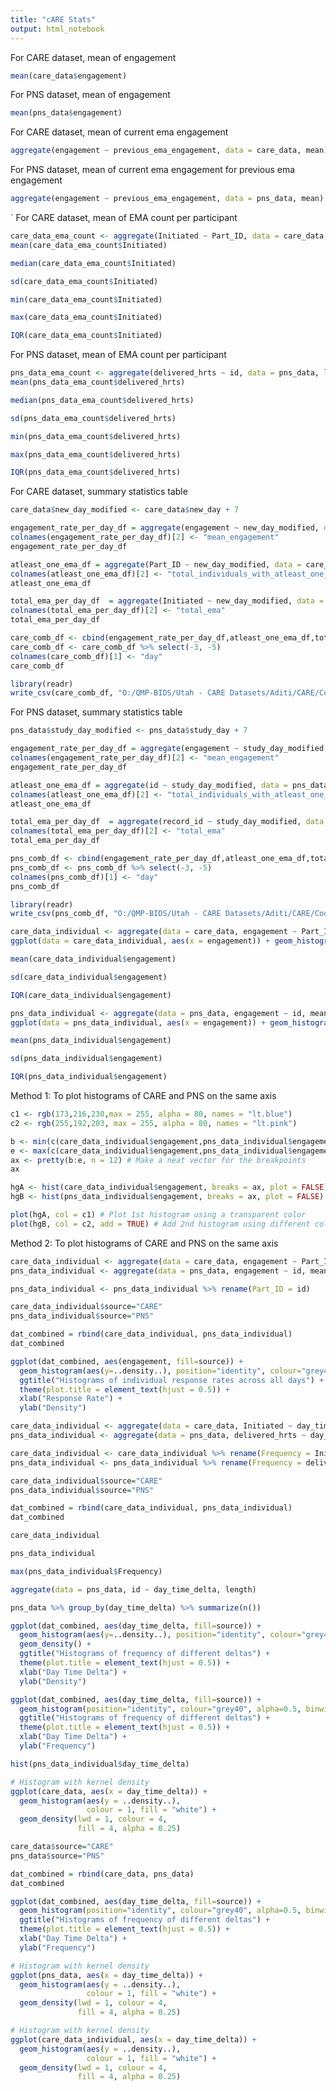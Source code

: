 ```yaml
---
title: "cARE Stats"
output: html_notebook
---
```


For CARE dataset, mean of engagement
```r
mean(care_data$engagement)
```

For PNS dataset, mean of engagement
```r
mean(pns_data$engagement)
```

For CARE dataset, mean of current ema engagement

```r
aggregate(engagement ~ previous_ema_engagement, data = care_data, mean)
```

For PNS dataset, mean of current ema engagement for previous ema engagement

```r
aggregate(engagement ~ previous_ema_engagement, data = pns_data, mean)
```

`
For CARE dataset, mean of EMA count per participant

```r
care_data_ema_count <- aggregate(Initiated ~ Part_ID, data = care_data, length)
mean(care_data_ema_count$Initiated)
```

```r
median(care_data_ema_count$Initiated)
```
```r
sd(care_data_ema_count$Initiated)
```

```r
min(care_data_ema_count$Initiated)
```

```r
max(care_data_ema_count$Initiated)
```

```r
IQR(care_data_ema_count$Initiated)
```


For PNS dataset, mean of EMA count per participant

```r
pns_data_ema_count <- aggregate(delivered_hrts ~ id, data = pns_data, length)
mean(pns_data_ema_count$delivered_hrts)
```
```r
median(pns_data_ema_count$delivered_hrts)
```

```r
sd(pns_data_ema_count$delivered_hrts)
```

```r
min(pns_data_ema_count$delivered_hrts)
```

```r
max(pns_data_ema_count$delivered_hrts)
```

```r
IQR(pns_data_ema_count$delivered_hrts)
```

For CARE dataset, summary statistics table

```r
care_data$new_day_modified <- care_data$new_day + 7
```

```r
engagement_rate_per_day_df = aggregate(engagement ~ new_day_modified, data = care_data, mean)
colnames(engagement_rate_per_day_df)[2] <- "mean_engagement"
engagement_rate_per_day_df
```

```r
atleast_one_ema_df = aggregate(Part_ID ~ new_day_modified, data = care_data, n_distinct)
colnames(atleast_one_ema_df)[2] <- "total_individuals_with_atleast_one_ema"
atleast_one_ema_df
```

```r
total_ema_per_day_df  = aggregate(Initiated ~ new_day_modified, data = care_data, length)
colnames(total_ema_per_day_df)[2] <- "total_ema"
total_ema_per_day_df
```

```r
care_comb_df <- cbind(engagement_rate_per_day_df,atleast_one_ema_df,total_ema_per_day_df)
care_comb_df <- care_comb_df %>% select(-3, -5) 
colnames(care_comb_df)[1] <- "day"
care_comb_df
```

```r
library(readr)
write_csv(care_comb_df, "O:/QMP-BIDS/Utah - CARE Datasets/Aditi/CARE/Code/Survival-HMM-Care/summary_stats_care_pns/care_summary_stats.csv")
```


For PNS dataset, summary statistics table

```r
pns_data$study_day_modified <- pns_data$study_day + 7
```

```r
engagement_rate_per_day_df = aggregate(engagement ~ study_day_modified, data = pns_data, mean)
colnames(engagement_rate_per_day_df)[2] <- "mean_engagement"
engagement_rate_per_day_df
```

```r
atleast_one_ema_df = aggregate(id ~ study_day_modified, data = pns_data, n_distinct)
colnames(atleast_one_ema_df)[2] <- "total_individuals_with_atleast_one_ema"
atleast_one_ema_df
```

```r
total_ema_per_day_df  = aggregate(record_id ~ study_day_modified, data = pns_data, length)
colnames(total_ema_per_day_df)[2] <- "total_ema"
total_ema_per_day_df
```

```r
pns_comb_df <- cbind(engagement_rate_per_day_df,atleast_one_ema_df,total_ema_per_day_df)
pns_comb_df <- pns_comb_df %>% select(-3, -5) 
colnames(pns_comb_df)[1] <- "day"
pns_comb_df
```

```r
library(readr)
write_csv(pns_comb_df, "O:/QMP-BIDS/Utah - CARE Datasets/Aditi/CARE/Code/Survival-HMM-Care/summary_stats_care_pns/pns_summary_stats.csv")
```



```r
care_data_individual <- aggregate(data = care_data, engagement ~ Part_ID, mean)
ggplot(data = care_data_individual, aes(x = engagement)) + geom_histogram()
```

```r
mean(care_data_individual$engagement)
```

```r
sd(care_data_individual$engagement)
```

```r
IQR(care_data_individual$engagement)
```
```r
pns_data_individual <- aggregate(data = pns_data, engagement ~ id, mean)
ggplot(data = pns_data_individual, aes(x = engagement)) + geom_histogram()
```

```r
mean(pns_data_individual$engagement)
```

```r
sd(pns_data_individual$engagement)
```

```r
IQR(pns_data_individual$engagement)
```
Method 1: To plot histograms of CARE and PNS on the same axis

```r
c1 <- rgb(173,216,230,max = 255, alpha = 80, names = "lt.blue")
c2 <- rgb(255,192,203, max = 255, alpha = 80, names = "lt.pink")

b <- min(c(care_data_individual$engagement,pns_data_individual$engagement)) # Set the minimum for the breakpoints
e <- max(c(care_data_individual$engagement,pns_data_individual$engagement)) # Set the maximum for the breakpoints
ax <- pretty(b:e, n = 12) # Make a neat vector for the breakpoints
ax
```

```r
hgA <- hist(care_data_individual$engagement, breaks = ax, plot = FALSE) # Save first histogram data
hgB <- hist(pns_data_individual$engagement, breaks = ax, plot = FALSE) # Save 2nd histogram data

plot(hgA, col = c1) # Plot 1st histogram using a transparent color
plot(hgB, col = c2, add = TRUE) # Add 2nd histogram using different color
```

Method 2: To plot histograms of CARE and PNS on the same axis

```r
care_data_individual <- aggregate(data = care_data, engagement ~ Part_ID, mean)
pns_data_individual <- aggregate(data = pns_data, engagement ~ id, mean)

pns_data_individual <- pns_data_individual %>% rename(Part_ID = id)

care_data_individual$source="CARE"
pns_data_individual$source="PNS"

dat_combined = rbind(care_data_individual, pns_data_individual)
dat_combined

```

```r
ggplot(dat_combined, aes(engagement, fill=source)) + 
  geom_histogram(aes(y=..density..), position="identity", colour="grey40", alpha=0.5, binwidth=0.01) +
  ggtitle("Histograms of individual response rates across all days") +
  theme(plot.title = element_text(hjust = 0.5)) +
  xlab("Response Rate") +
  ylab("Density")
```
```r
care_data_individual <- aggregate(data = care_data, Initiated ~ day_time_delta, length)
pns_data_individual <- aggregate(data = pns_data, delivered_hrts ~ day_time_delta, length)

care_data_individual <- care_data_individual %>% rename(Frequency = Initiated)
pns_data_individual <- pns_data_individual %>% rename(Frequency = delivered_hrts)

care_data_individual$source="CARE"
pns_data_individual$source="PNS"

dat_combined = rbind(care_data_individual, pns_data_individual)
dat_combined
```

```r
care_data_individual
```

```r
pns_data_individual
```


```r
max(pns_data_individual$Frequency)
```

```r
aggregate(data = pns_data, id ~ day_time_delta, length)
```
```r
pns_data %>% group_by(day_time_delta) %>% summarize(n())
```

```r
ggplot(dat_combined, aes(day_time_delta, fill=source)) + 
  geom_histogram(aes(y=..density..), position="identity", colour="grey40", alpha=0.5, binwidth=0.01) +
  geom_density() +
  ggtitle("Histograms of frequency of different deltas") +
  theme(plot.title = element_text(hjust = 0.5)) +
  xlab("Day Time Delta") +
  ylab("Density")
```

```r
ggplot(dat_combined, aes(day_time_delta, fill=source)) + 
  geom_histogram(position="identity", colour="grey40", alpha=0.5, binwidth=0.01) +
  ggtitle("Histograms of frequency of different deltas") +
  theme(plot.title = element_text(hjust = 0.5)) +
  xlab("Day Time Delta") +
  ylab("Frequency")
```
```r
hist(pns_data_individual$day_time_delta)
```


```r
# Histogram with kernel density
ggplot(care_data, aes(x = day_time_delta)) + 
  geom_histogram(aes(y = ..density..),
                 colour = 1, fill = "white") +
  geom_density(lwd = 1, colour = 4,
               fill = 4, alpha = 0.25)
```
```r
care_data$source="CARE"
pns_data$source="PNS"

dat_combined = rbind(care_data, pns_data)
dat_combined
```
```r
ggplot(dat_combined, aes(day_time_delta, fill=source)) + 
  geom_histogram(position="identity", colour="grey40", alpha=0.5, binwidth=0.01) +
  ggtitle("Histograms of frequency of different deltas") +
  theme(plot.title = element_text(hjust = 0.5)) +
  xlab("Day Time Delta") +
  ylab("Frequency")
```

```r
# Histogram with kernel density
ggplot(pns_data, aes(x = day_time_delta)) + 
  geom_histogram(aes(y = ..density..),
                 colour = 1, fill = "white") +
  geom_density(lwd = 1, colour = 4,
               fill = 4, alpha = 0.25)
```

```r
# Histogram with kernel density
ggplot(care_data_individual, aes(x = day_time_delta)) + 
  geom_histogram(aes(y = ..density..),
                 colour = 1, fill = "white") +
  geom_density(lwd = 1, colour = 4,
               fill = 4, alpha = 0.25)
```

